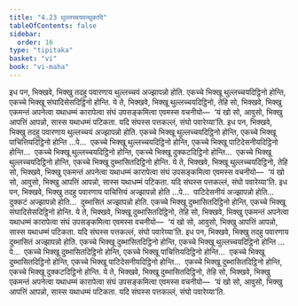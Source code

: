 ```yaml
---
title: "4.23 थुल्लच्चयवत्थुकादि"
tableOfContents: false
sidebar:
  order: 16
type: "tipitaka"
basket: "vi"
book: "vi-maha"
---
```



<DynamicBreadcrumb />

<Division number="238" book="vi-maha">

<Paragraph number="1098" book="vi-maha">
इध पन, भिक्खवे, भिक्खु तदहु पवारणाय थुल्लच्चयं अज्झापन्नो होति. एकच्चे भिक्खू थुल्लच्चयदिट्ठिनो होन्ति, एकच्चे भिक्खू संघादिसेसदिट्ठिनो होन्ति. ये ते, भिक्खवे, भिक्खू थुल्लच्चयदिट्ठिनो, तेहि सो, भिक्खवे, भिक्खु एकमन्तं अपनेत्वा यथाधम्मं कारापेत्वा संघं उपसङ्कमित्वा एवमस्स वचनीयो—  ‘यं खो सो, आवुसो, भिक्खु आपत्तिं आपन्नो, सास्स यथाधम्मं पटिकता. यदि संघस्स पत्तकल्लं, संघो पवारेय्या’ति.
</Paragraph>

<Paragraph number="1099" book="vi-maha">
इध पन, भिक्खवे, भिक्खु तदहु पवारणाय थुल्लच्चयं अज्झापन्नो होति. एकच्चे भिक्खू थुल्लच्चयदिट्ठिनो होन्ति, एकच्चे भिक्खू पाचित्तियदिट्ठिनो होन्ति …पे…  एकच्चे भिक्खू थुल्लच्चयदिट्ठिनो होन्ति, एकच्चे भिक्खू पाटिदेसनीयदिट्ठिनो होन्ति…  एकच्चे भिक्खू थुल्लच्चयदिट्ठिनो होन्ति, एकच्चे भिक्खू दुक्कटदिट्ठिनो होन्ति…  एकच्चे भिक्खू थुल्लच्चयदिट्ठिनो होन्ति, एकच्चे भिक्खू दुब्भासितदिट्ठिनो होन्ति. ये ते, भिक्खवे, भिक्खू थुल्लच्चयदिट्ठिनो, तेहि सो, भिक्खवे, भिक्खु एकमन्तं अपनेत्वा यथाधम्मं कारापेत्वा संघं उपसङ्कमित्वा एवमस्स वचनीयो—  ‘यं खो सो, आवुसो, भिक्खु आपत्तिं आपन्नो, सास्स यथाधम्मं पटिकता. यदि संघस्स पत्तकल्लं, संघो पवारेय्या’ति.
</Paragraph>

<Paragraph number="1100" book="vi-maha">
इध पन, भिक्खवे, भिक्खु तदहु पवारणाय पाचित्तियं अज्झापन्नो होति …पे…  पाटिदेसनीयं अज्झापन्नो होति…  दुक्कटं अज्झापन्नो होति…  दुब्भासितं अज्झापन्नो होति. एकच्चे भिक्खू दुब्भासितदिट्ठिनो होन्ति, एकच्चे भिक्खू संघादिसेसदिट्ठिनो होन्ति. ये ते, भिक्खवे, भिक्खू दुब्भासितदिट्ठिनो, तेहि सो, भिक्खवे, भिक्खु एकमन्तं अपनेत्वा यथाधम्मं कारापेत्वा संघं उपसङ्कमित्वा एवमस्स वचनीयो—  ‘यं खो सो, आवुसो, भिक्खु आपत्तिं आपन्नो, सास्स यथाधम्मं पटिकता. यदि संघस्स पत्तकल्लं, संघो पवारेय्या’ति.
</Paragraph>

<Paragraph number="1101" book="vi-maha">
इध पन, भिक्खवे, भिक्खु तदहु पवारणाय दुब्भासितं अज्झापन्नो होति. एकच्चे भिक्खू दुब्भासितदिट्ठिनो होन्ति, एकच्चे भिक्खू थुल्लच्चयदिट्ठिनो होन्ति …पे…  एकच्चे भिक्खू दुब्भासितदिट्ठिनो होन्ति, एकच्चे भिक्खू पाचित्तियदिट्ठिनो होन्ति…  एकच्चे भिक्खू दुब्भासितदिट्ठिनो होन्ति, एकच्चे भिक्खू पाटिदेसनीयदिट्ठिनो होन्ति…  एकच्चे भिक्खू दुब्भासितदिट्ठिनो होन्ति, एकच्चे भिक्खू दुक्कटदिट्ठिनो होन्ति. ये ते, भिक्खवे, भिक्खू दुब्भासितदिट्ठिनो, तेहि सो, भिक्खवे, भिक्खु एकमन्तं अपनेत्वा यथाधम्मं कारापेत्वा संघं उपसङ्कमित्वा एवमस्स वचनीयो—  ‘यं खो सो, आवुसो, भिक्खु आपत्तिं आपन्नो, सास्स यथाधम्मं पटिकता. यदि संघस्स पत्तकल्लं, संघो पवारेय्या’ति.
</Paragraph>
</Division>